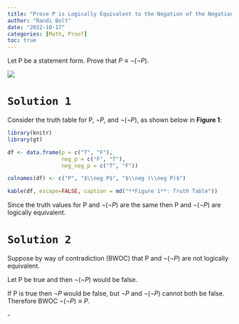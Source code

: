 ```yaml
---
title: "Prove P is Logically Equivalent to the Negation of the Negation of P"
author: "Randi Bolt"
date: "2022-10-17"
categories: [Math, Proof]
toc: true
---
```


Let P be a statement form. Prove that $P \equiv\neg (\neg P)$.

![](../../00_img/to-be-or-not-not-to-be.jpg)

# `Solution 1`

Consider the truth table for P, $\neg P$, and $\neg (\neg P)$, as shown below in **Figure 1**:

```r
library(knitr)
library(gt)

df <- data.frame(p = c("T", "F"),
                 neg_p = c("F", "T"),
                 neg_neg_p = c("T", "F"))

colnames(df) <- c("P", "$\\neg P$", "$\\neg (\\neg P)$")

kable(df, escape=FALSE, caption = md("**Figure 1**: Truth Table"))
```

Since the truth values for P and $\neg (\neg P)$ are the same then P and $\neg (\neg P)$ are logically equivalent.

# `Solution 2`

Suppose by way of contradiction (BWOC) that P and $\neg (\neg P)$ are not logically equivalent.

Let P be true and then $\neg (\neg P)$ would be false.

If P is true then $\neg P$ would be false, but $\neg P$ and $\neg (\neg P)$ cannot both be false. Therefore BWOC $\neg (\neg P)\equiv P$.

$\square$

